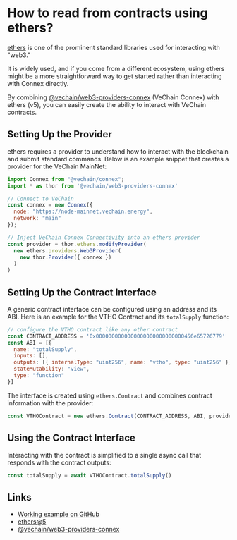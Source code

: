# How to read from contracts using ethers?

[ethers](https://docs.ethers.org/) is one of the prominent standard libraries used for interacting with "web3."

It is widely used, and if you come from a different ecosystem, using ethers might be a more straightforward way to get started rather than interacting with Connex directly.

By combining [@vechain/web3-providers-connex](https://github.com/vechain/web3-providers-connex#readme) (VeChain Connex) with ethers (v5), you can easily create the ability to interact with VeChain contracts.

## Setting Up the Provider

ethers requires a provider to understand how to interact with the blockchain and submit standard commands. Below is an example snippet that creates a provider for the VeChain MainNet:

```javascript
import Connex from "@vechain/connex";
import * as thor from '@vechain/web3-providers-connex'

// Connect to VeChain
const connex = new Connex({
  node: "https://node-mainnet.vechain.energy",
  network: "main"
});

// Inject VeChain Connex Connectivity into an ethers provider
const provider = thor.ethers.modifyProvider(
  new ethers.providers.Web3Provider(
    new thor.Provider({ connex })
  )
)
```

## Setting Up the Contract Interface

A generic contract interface can be configured using an address and its ABI. Here is an example for the VTHO Contract and its `totalSupply` function:


```js
// configure the VTHO contract like any other contract
const CONTRACT_ADDRESS = '0x0000000000000000000000000000456e65726779'
const ABI = [{
  name: "totalSupply",
  inputs: [],
  outputs: [{ internalType: "uint256", name: "vtho", type: "uint256" }],
  stateMutability: "view",
  type: "function"
}]
```

The interface is created using `ethers.Contract` and combines contract information with the provider:

```js
const VTHOContract = new ethers.Contract(CONTRACT_ADDRESS, ABI, provider);
```

## Using the Contract Interface

Interacting with the contract is simplified to a single async call that responds with the contract outputs:

```js
const totalSupply = await VTHOContract.totalSupply()
```


## Links

- [Working example on GitHub](https://github.com/vechain-energy/example-ethers-contracts)
- [ethers@5](https://docs.ethers.org/v5/)
- [@vechain/web3-providers-connex](https://github.com/vechain/web3-providers-connex#readme)